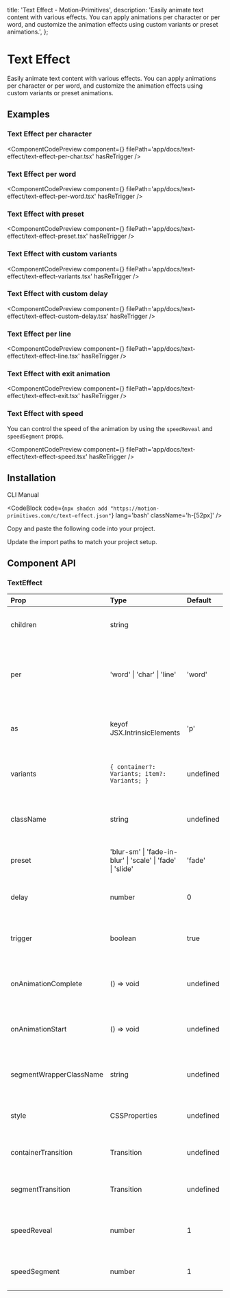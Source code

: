   title: 'Text Effect - Motion-Primitives',
  description:
    'Easily animate text content with various effects. You can apply animations per character or per word, and customize the animation effects using custom variants or preset animations.',
};


# Text Effect

Easily animate text content with various effects. You can apply animations per character or per word, and customize the animation effects using custom variants or preset animations.

## Examples

### Text Effect per character

<ComponentCodePreview
  component={<TextEffectPerChar />}
  filePath='app/docs/text-effect/text-effect-per-char.tsx'
  hasReTrigger
/>

### Text Effect per word

<ComponentCodePreview
  component={<TextEffectPerWord />}
  filePath='app/docs/text-effect/text-effect-per-word.tsx'
  hasReTrigger
/>

### Text Effect with preset

<ComponentCodePreview
  component={<TextEffectWithPreset />}
  filePath='app/docs/text-effect/text-effect-preset.tsx'
  hasReTrigger
/>

### Text Effect with custom variants

<ComponentCodePreview
  component={<TextEffectWithCustomVariants />}
  filePath='app/docs/text-effect/text-effect-variants.tsx'
  hasReTrigger
/>

### Text Effect with custom delay

<ComponentCodePreview
  component={<TextEffectWithCustomDelay />}
  filePath='app/docs/text-effect/text-effect-custom-delay.tsx'
  hasReTrigger
/>

### Text Effect per line

<ComponentCodePreview
  component={<TextEffectPerLine />}
  filePath='app/docs/text-effect/text-effect-line.tsx'
  hasReTrigger
/>

### Text Effect with exit animation

<ComponentCodePreview
  component={<TextEffectWithExit />}
  filePath='app/docs/text-effect/text-effect-exit.tsx'
  hasReTrigger
/>

### Text Effect with speed

You can control the speed of the animation by using the `speedReveal` and `speedSegment` props.

<ComponentCodePreview
  component={<TextEffectSpeed />}
  filePath='app/docs/text-effect/text-effect-speed.tsx'
  hasReTrigger
/>

## Installation

<Tabs defaultValue="cli">

<TabsList>
  <TabsTrigger value='cli'>CLI</TabsTrigger>
  <TabsTrigger value='manual'>Manual</TabsTrigger>
</TabsList>

<TabsContent value="cli">

<CodeBlock
  code={`npx shadcn add "https://motion-primitives.com/c/text-effect.json"`}
  lang='bash'
  className='h-[52px]'
/>

</TabsContent>

<TabsContent value="manual">

<Steps>

<Step>Copy and paste the following code into your project.</Step>

<CodeBlock filePath='components/core/text-effect.tsx' />

<Step>Update the import paths to match your project setup.</Step>

</Steps>

</TabsContent>

</Tabs>

## Component API

### TextEffect

| Prop                    | Type                                                     | Default   | Description                                                     |
| :---------------------- | :------------------------------------------------------- | :-------- | :-------------------------------------------------------------- |
| children                | string                                                   |           | The text content to be animated.                                |
| per                     | 'word' \| 'char' \| 'line'                               | 'word'    | Defines whether animation applies per word, character, or line. |
| as                      | keyof JSX.IntrinsicElements                              | 'p'       | The HTML tag to render, defaults to paragraph.                  |
| variants                | `{ container?: Variants; item?: Variants; }`             | undefined | Custom variants for container and item animations.              |
| className               | string                                                   | undefined | Optional CSS class for styling the component.                   |
| preset                  | 'blur-sm' \| 'fade-in-blur' \| 'scale' \| 'fade' \| 'slide' | 'fade'    | Preset animations to apply to the text.                         |
| delay                   | number                                                   | 0         | Delay before the animation starts.                              |
| trigger                 | boolean                                                  | true      | Controls whether the animation should be triggered.             |
| onAnimationComplete     | () => void                                               | undefined | Callback function when the animation completes.                 |
| onAnimationStart        | () => void                                               | undefined | Callback function when the animation starts.                    |
| segmentWrapperClassName | string                                                   | undefined | Optional CSS class for styling segment wrappers.                |
| style                   | CSSProperties                                            | undefined | Optional inline styles for the component.                       |
| containerTransition     | Transition                                               | undefined | Optional transition for the container.                          |
| segmentTransition       | Transition                                               | undefined | Optional transition for the segments.                           |
| speedReveal             | number                                                   | 1         | Controls the speed of the reveal animation.                     |
| speedSegment            | number                                                   | 1         | Controls the speed of the animation.                            |
